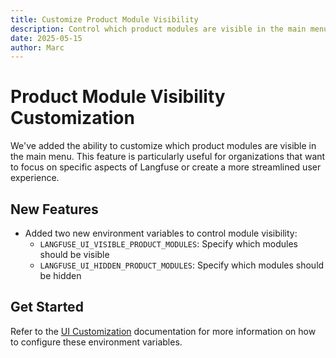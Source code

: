 ```yaml
---
title: Customize Product Module Visibility
description: Control which product modules are visible in the main menu through environment variables when self-hosting Langfuse
date: 2025-05-15
author: Marc
---
```



<ChangelogHeader />

# Product Module Visibility Customization

We've added the ability to customize which product modules are visible in the main menu. This feature is particularly useful for organizations that want to focus on specific aspects of Langfuse or create a more streamlined user experience.

## New Features

- Added two new environment variables to control module visibility:
  - `LANGFUSE_UI_VISIBLE_PRODUCT_MODULES`: Specify which modules should be visible
  - `LANGFUSE_UI_HIDDEN_PRODUCT_MODULES`: Specify which modules should be hidden

## Get Started

Refer to the [UI Customization](/self-hosting/ui-customization#visibility) documentation for more information on how to configure these environment variables.
